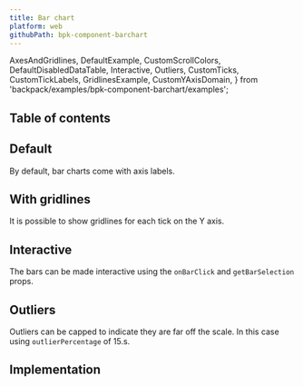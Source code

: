 ```yaml
---
title: Bar chart
platform: web
githubPath: bpk-component-barchart
---
```



  AxesAndGridlines,
  DefaultExample,
  CustomScrollColors,
  DefaultDisabledDataTable,
  Interactive,
  Outliers,
  CustomTicks,
  CustomTickLabels,
  GridlinesExample,
  CustomYAxisDomain,
} from 'backpack/examples/bpk-component-barchart/examples';

## Table of contents

## Default

By default, bar charts come with axis labels.

<PresentationBlock>
  <DefaultExample />
</PresentationBlock>

## With gridlines

It is possible to show gridlines for each tick on the Y axis.

<PresentationBlock>
  <GridlinesExample />
</PresentationBlock>

## Interactive

The bars can be made interactive using the `onBarClick` and `getBarSelection` props.

<PresentationBlock>
  <Interactive />
</PresentationBlock>

## Outliers

Outliers can be capped to indicate they are far off the scale. In this case using `outlierPercentage` of 15.s.

<PresentationBlock>
  <Outliers />
</PresentationBlock>

## Implementation

<Readme />
